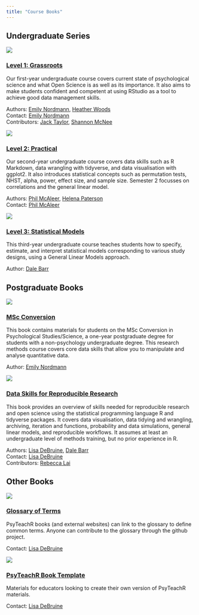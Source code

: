 ```yaml
---
title: "Course Books"
---
```


## Undergraduate Series

<div class="level">
<div class="column-left">
<a href="/ug1-practical/"><img src="img/L1.png"></a>
</div>

<div class="column-right">

### [Level 1: Grassroots](/ug1-practical/)

Our first-year undergraduate course covers current state of psychological science and what Open Science is as well as its importance. It also aims to make students confident and competent at using RStudio as a tool to achieve good data management skills.

Authors: [Emily Nordmann](https://www.gla.ac.uk/schools/psychology/staff/emilynordmann/), [Heather Woods](https://www.gla.ac.uk/schools/psychology/staff/heatherwoods/)  
Contact: [Emily Nordmann](https://www.gla.ac.uk/schools/psychology/staff/emilynordmann/)  
Contributors: [Jack Taylor](https://www.psy.gla.ac.uk/otherstaff/?id=JT002), [Shannon McNee](https://twitter.com/ShannonMcNee2)

</div>
</div>


<div class="level">
<div class="column-left">
<a href="https://philmcaleer.github.io/ug2-practical/"><img src="img/L2.png"></a>
</div>

<div class="column-right">

### [Level 2: Practical](https://psyteachr.github.io/ug2-practical/)

Our second-year undergraduate course covers data skills such as R Markdown, data wrangling with tidyverse, and data visualisation with ggplot2. It also introduces statistical concepts such as permutation tests, NHST, alpha, power, effect size, and sample size. Semester 2 focusses on correlations and the general linear model.

Authors: [Phil McAleer](https://www.gla.ac.uk/schools/psychology/staff/philipmcaleer), [Helena Paterson](https://www.gla.ac.uk/schools/psychology/staff/helenapaterson/)  
Contact: [Phil McAleer](https://www.gla.ac.uk/schools/psychology/staff/philipmcaleer)

</div>
</div>


<div class="level">
<div class="column-left">
<a href="/ug3-stats/"><img src="img/L3.png"></a>
</div>

<div class="column-right">

### [Level 3: Statistical Models](https://psyteachr.github.io/ug3-stats/)

This third-year undergraduate course teaches students how to specify, estimate, and interpret statistical models corresponding to various study designs, using a General Linear Models approach.

Author: [Dale Barr](https://www.gla.ac.uk/researchinstitutes/neurosciencepsychology/staff/dalebarr/)

</div>
</div>

## Postgraduate Books

<div class="level">
<div class="column-left">
<a href="/msc-conv-f2f/"><img src="img/msc_conv.png"> 
</div>

<div class="column-right">

### [MSc Conversion](/msc-conv-f2f/)

This book contains materials for students on the MSc Conversion in Psychological Studies/Science, a one-year postgraduate degree for students with a non-psychology undergraduate degree. This research methods course covers core data skills that allow you to manipulate and analyse quantitative data.

Author: [Emily Nordmann](https://www.gla.ac.uk/schools/psychology/staff/emilynordmann/)

</div>
</div>


<div class="level">
<div class="column-left">
<a href="/msc-data-skills/"><img src="img/reprores.png"></a>
</div>

<div class="column-right">

### [Data Skills for Reproducible Research](/reprores/)

This book provides an overview of skills needed for reproducible research and open science using the statistical programming language R and tidyverse packages. It covers data visualisation, data tidying and wrangling, archiving, iteration and functions, probability and data simulations, general linear models, and reproducible workflows. It assumes at least an undergraduate level of methods training, but no prior experience in R.

Authors: [Lisa DeBruine](https://www.gla.ac.uk/researchinstitutes/neurosciencepsychology/staff/lisadebruine/), [Dale Barr](https://www.gla.ac.uk/researchinstitutes/neurosciencepsychology/staff/dalebarr/)  
Contact: [Lisa DeBruine](https://www.gla.ac.uk/researchinstitutes/neurosciencepsychology/staff/lisadebruine/)  
Contributors: [Rebecca Lai](http://www.psy.gla.ac.uk/staff/index.php?id=RL003)

</div>
</div>

## Other Books

<div class="level">
<div class="column-left">
<a href="/glossary/"><img src="img/glossary.png"></a>
</div>

<div class="column-right">

### [Glossary of Terms](/glossary/)

PsyTeachR books (and external websites) can link to the glossary to define common terms. Anyone can contribute to the glossary through the github project.

Contact: [Lisa DeBruine](https://www.gla.ac.uk/researchinstitutes/neurosciencepsychology/staff/lisadebruine/) 

</div>
</div>

<div class="level">
<div class="column-left">
<a href="/glossary/"><img src="img/psyteachr_hex.png"></a>
</div>

<div class="column-right">

### [PsyTeachR Book Template](/book-template/)

Materials for educators looking to create their own version of PsyTeachR materials.

Contact: [Lisa DeBruine](https://www.gla.ac.uk/researchinstitutes/neurosciencepsychology/staff/lisadebruine/) 

</div>
</div>


